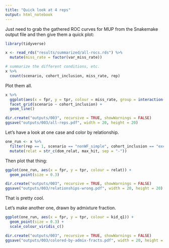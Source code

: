 ```yaml
---
title: "Quick look at 4 reps"
output: html_notebook
---
```


Just need to grab the gathered ROC curves for MUP from the Snakemake output
file and then give them a quick plot:
```r
library(tidyverse)

x <- read_rds("results/summarized/all-rocs.rds") %>%
  mutate(miss_rate = factor(var_miss_rate))

# summarize the different conditions, etc.
x %>%
  count(scenario, cohort_inclusion, miss_rate, rep)
```


Plot them all.
```r
x %>%
  ggplot(aes(x = fpr, y = tpr, colour = miss_rate, group = interaction(miss_rate, rep))) +
  facet_grid(scenario ~ cohort_inclusion) +
  geom_line()
```
```r
dir.create("outputs/003", recursive = TRUE, showWarnings = FALSE)
ggsave("outputs/003/all-reps.pdf", width = 20, height = 20)
```


Let's have a look at one case and color by relationship.
```r
one_run <- x %>%
  filter(rep == 1, scenario == "nonWF_simple", cohort_inclusion == "exclude_same_cohort", miss_rate == 0.15) %>%
  mutate(relat = str_c(dom_relat, max_hit, sep = "-"))
```

Then plot that thing:
```r
ggplot(one_run, aes(x = fpr, y = tpr, colour = relat)) +
  geom_point(size = 0.3)

dir.create("outputs/003", recursive = TRUE, showWarnings = FALSE)
ggsave("outputs/003/relationships-wrong.pdf", width = 20, height = 20)
```
That is pretty cool.

Let's make another one, drawn by admixture fraction.
```r
ggplot(one_run, aes(x = fpr, y = tpr, colour = kid_q1)) +
  geom_point(size = 0.3) +
  scale_colour_viridis_c()

dir.create("outputs/003", recursive = TRUE, showWarnings = FALSE)
ggsave("outputs/003/colored-by-admix-fracts.pdf", width = 20, height = 20)
```
